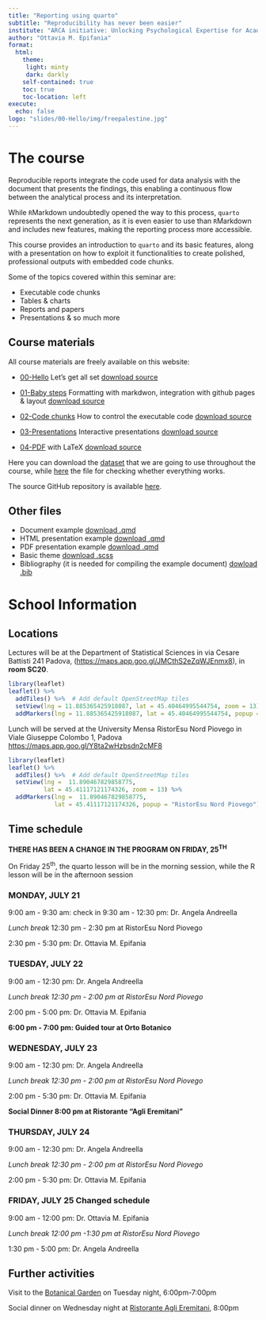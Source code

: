 ```yaml
---
title: "Reporting using quarto"
subtitle: "Reproducibility has never been easier"
institute: "ARCA initiative: Unlocking Psychological Expertise for Academic and Business Success"
author: "Ottavia M. Epifania"
format: 
  html:
    theme: 
     light: minty
     dark: darkly
    self-contained: true
    toc: true
    toc-location: left
execute: 
  echo: false
logo: "slides/00-Hello/img/freepalestine.jpg"
---
```


# The course

Reproducible reports integrate the code used for data analysis with the document that presents the findings, this enabling a continuous flow between the analytical process and its interpretation.

While `R`Markdown undoubtedly opened the way to this process, `quarto` represents the next generation, as it is even easier to use than `R`Markdown and includes new features, making the reporting process more accessible. 

This course provides an introduction to `quarto` and its basic features, along with a presentation on how to exploit it functionalities to create polished, professional outputs with embedded code chunks.

Some of the topics covered within this seminar are:

- Executable code chunks 
- Tables & charts
- Reports and papers
- Presentations & so much more


## Course materials

All course materials are freely available on this website: 

- [00-Hello](slides/00-Hello/00-Hello.html) Let's get all set [download source](slides/00-Hello/00-Hello.qmd)

- [01-Baby steps](slides/01-Baby-steps/01-Baby-steps.html) Formatting with markdwon, integration with github pages & layout [download source](slides/01-Baby-steps/01-Baby-steps.qmd)

- [02-Code chunks](slides/02-Code-chunk/02-Code-chunk.html) How to control the executable code [download source](slides/02-Code-chunk/02-Code-chunk.qmd)

- [03-Presentations](slides/03-Presentation/03-Presentation.html) Interactive presentations [download source](slides/03-Presentation/03-Presentation.qmd)

- [04-PDF](slides/04-PDF/04-PDF.pdf) with LaTeX [download source](slides/04-PDF/04-PDF.qmd)


Here you can download the [dataset](data/dataset.csv) that we are going to use throughout the course, while [here](my-first-quarto-document.qmd) the file for checking whether everything works. 

The source GitHub repository is available [here](https://github.com/OttaviaE/quarto-school).

## Other files 

* Document example [download .qmd](example-files/document.qmd)
* HTML presentation example [download .qmd](example-files/presentation-html.qmd)
* PDF presentation example [download .qmd](example-files/presentation-pdf.qmd)
* Basic theme [download .scss](slides/00-Hello/mytheme.scss)
* Bibliography (it is needed for compiling the example document) [dowload .bib](example-files/references.bib)

# School Information

## Locations

Lectures will be at the Department of Statistical Sciences in via Cesare Battisti 241 Padova, ([https://maps.app.goo.gl/JMCthS2eZqWJEnmx8](https://maps.app.goo.gl/JMCthS2eZqWJEnmx8)), in **room SC20**.

```r
library(leaflet)
leaflet() %>%
  addTiles() %>%  # Add default OpenStreetMap tiles
  setView(lng = 11.885365425918087, lat = 45.40464995544754, zoom = 13) %>%
  addMarkers(lng = 11.885365425918087, lat = 45.40464995544754, popup = "Department of Statistics")
```

Lunch will be served at the University Mensa RistorEsu Nord Piovego in Viale Giuseppe Colombo 1, Padova [https://maps.app.goo.gl/Y8ta2wHzbsdn2cMF8](https://maps.app.goo.gl/Y8ta2wHzbsdn2cMF8)

```r
library(leaflet)
leaflet() %>%
  addTiles() %>%  # Add default OpenStreetMap tiles
  setView(lng =  11.890467829858775, 
          lat = 45.41117121174326, zoom = 13) %>%
  addMarkers(lng =  11.890467829858775, 
             lat = 45.41117121174326, popup = "RistorEsu Nord Piovego")

```

## Time schedule 


**THERE HAS BEEN A CHANGE IN THE PROGRAM ON FRIDAY, 25^TH^**

On Friday 25^th^, the quarto lesson will be in the morning session, while the R lesson will be in the afternoon session

### MONDAY, JULY 21

9:00 am - 9:30 am: check in
9:30 am - 12:30 pm: Dr. Angela Andreella

*Lunch break* 12:30 pm - 2:30 pm at RistorEsu Nord Piovego


2:30 pm - 5:30 pm: Dr. Ottavia M. Epifania

### TUESDAY, JULY 22


9:00 am - 12:30 pm: Dr. Angela Andreella

*Lunch break 12:30 pm - 2:00 pm at RistorEsu Nord Piovego*

2:00 pm - 5:00 pm: Dr. Ottavia M. Epifania

**6:00 pm - 7:00 pm: Guided tour at Orto Botanico**

### WEDNESDAY, JULY 23

9:00 am - 12:30 pm: Dr. Angela Andreella

*Lunch break 12:30 pm - 2:00 pm at RistorEsu Nord Piovego*

2:00 pm - 5:30 pm: Dr. Ottavia M. Epifania

**Social Dinner 8:00 pm at Ristorante “Agli Eremitani”**

### THURSDAY, JULY 24

9:00 am - 12:30 pm: Dr. Angela Andreella

*Lunch break
12:30 pm - 2:00 pm at RistorEsu Nord Piovego*

2:00 pm - 5:30 pm: Dr. Ottavia M. Epifania

### FRIDAY, JULY 25 Changed schedule

9:00 am - 12:00 pm:  Dr. Ottavia M. Epifania 

*Lunch break 12:00 pm -1:30 pm at RistorEsu Nord Piovego*

1:30 pm - 5:00 pm: Dr. Angela Andreella


## Further activities

Visit to the [Botanical Garden](https://maps.app.goo.gl/X7nWgS3yWuARsKfo9) on Tuesday night, 6:00pm-7:00pm

Social dinner on Wednesday night at [Ristorante Agli Eremitani](https://maps.app.goo.gl/NzPXL1UWybYPZRre6), 8:00pm
